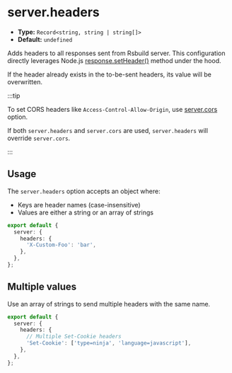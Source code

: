 # server.headers

- **Type:** `Record<string, string | string[]>`
- **Default:** `undefined`

Adds headers to all responses sent from Rsbuild server. This configuration directly leverages Node.js [response.setHeader()](https://nodejs.org/api/http.html#responsesetheadername-value) method under the hood.

If the header already exists in the to-be-sent headers, its value will be overwritten.

:::tip

To set CORS headers like `Access-Control-Allow-Origin`, use [server.cors](/config/server/cors) option.

If both `server.headers` and `server.cors` are used, `server.headers` will override `server.cors`.

:::

## Usage

The `server.headers` option accepts an object where:

- Keys are header names (case-insensitive)
- Values are either a string or an array of strings

```ts title="rsbuild.config.ts"
export default {
  server: {
    headers: {
      'X-Custom-Foo': 'bar',
    },
  },
};
```

## Multiple values

Use an array of strings to send multiple headers with the same name.

```ts title="rsbuild.config.ts"
export default {
  server: {
    headers: {
      // Multiple Set-Cookie headers
      'Set-Cookie': ['type=ninja', 'language=javascript'],
    },
  },
};
```
